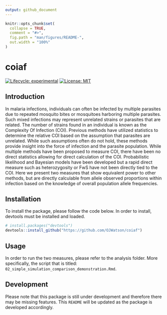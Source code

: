 ```yaml
---
output: github_document
---
```


<!-- README.md is generated from README.Rmd. Please edit that file -->

```r
knitr::opts_chunk$set(
  collapse = TRUE,
  comment = "#>",
  fig.path = "man/figures/README-",
  out.width = "100%"
)
```

# coiaf

<!-- badges: start -->
[![Lifecycle: experimental](https://img.shields.io/badge/lifecycle-experimental-orange.svg)](https://www.tidyverse.org/lifecycle/#experimental)
[![License: MIT](https://img.shields.io/badge/License-MIT-yellow.svg)]()

<!-- badges: end -->

## Introduction
In malaria infections, individuals can often be infected by multiple parasites due to repeated mosquito bites or mosquitoes harboring multiple parasites. Such mixed infections may represent unrelated strains or parasites that are related. The number of strains found in an individual is known as the Complexity Of Infection (COI). Previous methods have utilized statistics to determine the relative COI based on the assumption that parasites are unrelated. While such assumptions often do not hold, these methods provide insight into the force of infection and the parasite population. While multiple methods have been proposed to measure COI, there have been no direct statistics allowing for direct calculation of the COI. Probabilistic likelihood and Bayesian models have been developed but a rapid direct measure such as heterozygosity or FwS have not been directly tied to the COI. Here we present two measures that show equivalent power to other methods, but are directly calculable from allele observed proportions within infection based on the knowledge of overall population allele frequencies.  

## Installation
To install the package, please follow the code below. In order to install,
devtools must be installed and loaded.
```r
# install.packages("devtools")
devtools::install_github("https://github.com/OJWatson/coiaf")
```

## Usage
In order to run the two measures, please refer to the analysis folder. 
More specifically, the script that is titled: 
`02_simple_simulation_comparison_demonstration.Rmd`. 

## Development
Please note that this package is still under development and therefore 
there may be missing features. This `README` will be updated as the package
is developed accordingly.
